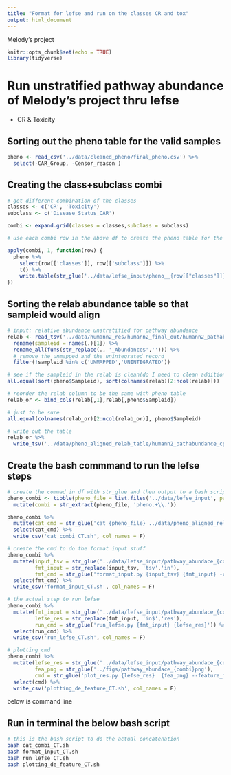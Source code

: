 ```yaml
---
title: "Format for lefse and run on the classes CR and tox"
output: html_document
---
```

       
Melody's project

```r
knitr::opts_chunk$set(echo = TRUE)
library(tidyverse)
```

# Run unstratified pathway abundance of Melody's project thru lefse
* CR & Toxicity


## Sorting out the pheno table for the valid samples

```r
pheno <- read_csv('../data/cleaned_pheno/final_pheno.csv') %>% 
  select(-CAR_Group, -Censor_reason ) 
```

## Creating the class+subclass combi
 
```r
# get different combination of the classes
classes <- c('CR', 'Toxicity')
subclass <- c('Disease_Status_CAR')

combi <- expand.grid(classes = classes,subclass = subclass)

# use each combi row in the above df to create the pheno table for the lefse input

apply(combi, 1, function(row) {
  pheno %>% 
    select(row[['classes']], row[['subclass']]) %>% 
    t() %>% 
    write.table(str_glue('../data/lefse_input/pheno__{row[["classes"]]}__{row[["subclass"]]}.txt'), sep = '\t', quote = F, row.names = T, col.names = F)
})
```
   
## Sorting the relab abundance table so that sampleid would align  
  
```r
# input: relative abundance unstratified for pathway abundance
relab <- read_tsv('../data/humann2_res/humann2_final_out/humann2_pathabundance_cpm_unstratified.tsv') %>% 
  rename(sampleid = names(.)[1]) %>% 
  rename_all(funs(str_replace(., '_Abundance$',''))) %>% 
  # remove the unmapped and the unintegrated record
  filter(!sampleid %in% c('UNMAPPED','UNINTEGRATED'))

# see if the sampleid in the relab is clean(do I need to clean additionally)
all.equal(sort(pheno$Sampleid), sort(colnames(relab)[2:ncol(relab)])) 

# reorder the relab column to be the same with pheno table
relab_or <- bind_cols(relab[,1],relab[,pheno$Sampleid]) 

# just to be sure
all.equal(colnames(relab_or)[2:ncol(relab_or)], pheno$Sampleid)

# write out the table
relab_or %>% 
  write_tsv('../data/pheno_aligned_relab_table/humann2_pathabundance_cpm_unstratified.tsv')
```


## Create the bash commmand to run the lefse steps

```r
# create the commad in df with str_glue and then output to a bash script
pheno_combi <- tibble(pheno_file = list.files('../data/lefse_input', pattern = '.txt$', full.names = T)) %>% 
  mutate(combi = str_extract(pheno_file, 'pheno.+\\.')) 

pheno_combi %>% 
  mutate(cat_cmd = str_glue('cat {pheno_file} ../data/pheno_aligned_relab_table/humann2_pathabundance_cpm_unstratified.tsv > ../data/lefse_input/pathway_abundace_{combi}tsv')) %>% 
  select(cat_cmd) %>% 
  write_csv('cat_combi_CT.sh', col_names = F)
```


```r
# create the cmd to do the format input stuff
pheno_combi %>% 
  mutate(input_tsv = str_glue('../data/lefse_input/pathway_abundace_{combi}tsv'),
         fmt_input = str_replace(input_tsv, 'tsv','in'),
         fmt_cmd = str_glue('format_input.py {input_tsv} {fmt_input} -c 1  -u 2 -o 1000000')) %>% 
  select(fmt_cmd) %>% 
  write_csv('format_input_CT.sh', col_names = F)
```


```r
# the actual step to run lefse
pheno_combi %>% 
  mutate(fmt_input = str_glue('../data/lefse_input/pathway_abundace_{combi}in'),
         lefse_res = str_replace(fmt_input, 'in$','res'),
         run_cmd = str_glue('run_lefse.py {fmt_input} {lefse_res}')) %>% 
  select(run_cmd) %>% 
  write_csv('run_lefse_CT.sh', col_names = F)
```


```r
# plotting cmd 
pheno_combi %>% 
  mutate(lefse_res = str_glue('../data/lefse_input/pathway_abundace_{combi}res'),
         fea_png = str_glue('../figs/pathway_abundace_{combi}png'),
         cmd = str_glue('plot_res.py {lefse_res}  {fea_png} --feature_font_size 4 --width 10 --dpi 300 --title {combi}')) %>% 
  select(cmd) %>% 
  write_csv('plotting_de_feature_CT.sh', col_names = F)
```

####################################### below is command line ##########################################

## Run in terminal the below bash script

```bash
# this is the bash script to do the actual concatenation 
bash cat_combi_CT.sh
bash format_input_CT.sh
bash run_lefse_CT.sh
bash plotting_de_feature_CT.sh
```



